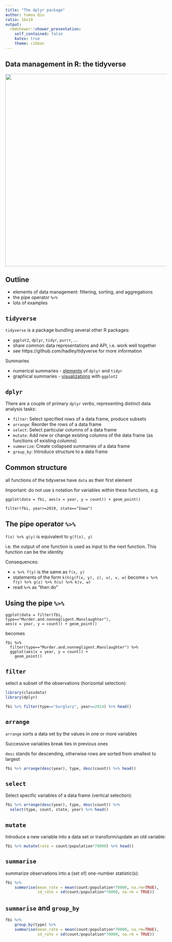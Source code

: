 ```yaml
---
title: "The dplyr package"
author: Yumou Qiu
ratio: 16x10
output:
  rmdshower::shower_presentation:
    self_contained: false
    katex: true
    theme: ribbon
---
```


## Data management in R: the tidyverse 

<img src="images/tidyverse.jpeg" alt="" width=600>


## Outline

- elements of data management: filtering, sorting, and aggregations
- the pipe operator `%>%`
- lots of examples

## `tidyverse`

`tidyverse` is a package bundling several other R packages:

- `ggplot2`, `dplyr`, `tidyr`, `purrr`, ...
- share common data representations and API, i.e. work well together
- see https://github.com/hadley/tidyverse for more information

Summaries

- numerical summaries - [elements]() of `dplyr` and `tidyr`
- graphical summaries - [visualizations]() with `ggplot2`


## `dplyr` 

There are a couple of primary `dplyr` *verbs*, representing distinct data analysis tasks:

- `filter`: Select specified rows of a data frame, produce subsets
- `arrange`: Reorder the rows of a data frame
- `select`: Select particular columns of a data frame
- `mutate`: Add new or change existing columns of the data frame (as functions of existing columns)
- `summarize`: Create collapsed summaries of a data frame
- `group_by`: Introduce structure to a data frame

## Common structure

all functions of the tidyverse have `data` as their first element

Important: do not use `$` notation for variables within these functions, e.g: 

`ggplot(data = fbi, aes(x = year, y = count)) + geom_point()`


`filter(fbi, year>=2019, state=="Iowa")`


## The pipe operator `%>%`

`f(x) %>% g(y)` is equivalent to `g(f(x), y)`

i.e. the output of one function is used as input to the next function. This function can be the identity

Consequences:

- `x %>% f(y)` is the same as `f(x, y)`
- statements of the form `k(h(g(f(x, y), z), u), v, w)` become
`x %>% f(y) %>% g(z) %>% h(u) %>% k(v, w)`
- read `%>%` as "then do"

## Using the pipe `%>%`

```
ggplot(data = filter(fbi, type=="Murder.and.nonnegligent.Manslaughter"), 
aes(x = year, y = count)) + geom_point()
```

becomes

```
fbi %>% 
  filter(type=="Murder.and.nonnegligent.Manslaughter") %>%
  ggplot(aes(x = year, y = count)) + 
    geom_point()
```

## `filter`

select a subset of the observations (horizontal selection):

```r
library(classdata)
library(dplyr)

fbi %>% filter(type=="burglary", year==2014) %>% head()
```



## `arrange`

`arrange` sorts a data set by the values in one or more variables

Successive variables break ties in previous ones

`desc` stands for descending, otherwise rows are sorted from smallest to largest

```r
fbi %>% arrange(desc(year), type, desc(count)) %>% head()
```

## `select`

Select specific variables of a data frame (vertical selection):

```r
fbi %>% arrange(desc(year), type, desc(count)) %>%
  select(type, count, state, year) %>% head()
```

## `mutate`

Introduce a new variable into a data set or transform/update an old variable:

```r
fbi %>% mutate(rate = count/population*70000) %>% head()
```


## `summarise`



summarize observations into a (set of) one-number statistic(s):


```r
fbi %>% 
    summarise(mean_rate = mean(count/population*70000, na.rm=TRUE), 
              sd_rate = sd(count/population*70000, na.rm = TRUE))
```

## `summarise` and `group_by`

```r
fbi %>%
    group_by(type) %>%
    summarise(mean_rate = mean(count/population*70000, na.rm=TRUE), 
              sd_rate = sd(count/population*70000, na.rm = TRUE))
```


